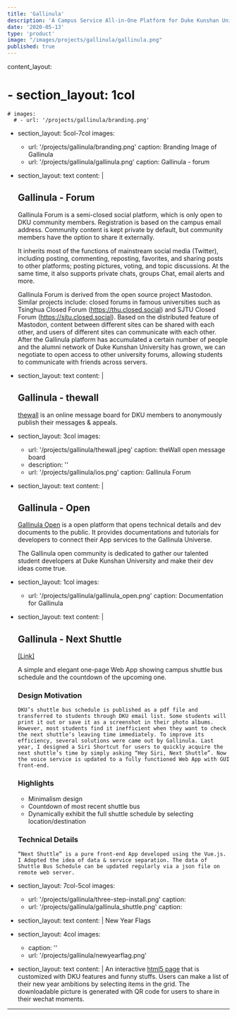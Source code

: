 ```yaml
---
title: 'Gallinula'
description: 'A Campus Service All-in-One Platform for Duke Kunshan University'
date: '2020-05-13'
type: 'product'
image: "/images/projects/gallinula/gallinula.png"
published: true
---
```


content_layout:
  # - section_layout: 1col
    # images:
      # - url: '/projects/gallinula/branding.png'

  - section_layout: 5col-7col
    images:
      - url: '/projects/gallinula/branding.png'
        caption: Branding Image of Gallinula
      - url: '/projects/gallinula/gallinula.png'
        caption: Gallinula - forum
  - section_layout: text
    content: |
      ## Gallinula - Forum

      Gallinula Forum is a semi-closed social platform, which is only open to DKU community members. Registration is based on the campus email address. Community content is kept private by default, but community members have the option to share it externally.

      It inherits most of the functions of mainstream social media (Twitter), including posting, commenting, reposting, favorites, and sharing posts to other platforms; posting pictures, voting, and topic discussions. At the same time, it also supports private chats, groups Chat, email alerts and more.

      Gallinula Forum is derived from the open source project Mastodon. Similar projects include: closed forums in famous universities such as Tsinghua Closed Forum (https://thu.closed.social) and SJTU Closed Forum (https://sjtu.closed.social). Based on the distributed feature of Mastodon, content between different sites can be shared with each other, and users of different sites can communicate with each other. After the Gallinula platform has accumulated a certain number of people and the alumni network of Duke Kunshan University has grown, we can negotiate to open access to other university forums, allowing students to communicate with friends across servers.
      
  - section_layout: text
    content: |
      ## Gallinula - thewall
      [thewall](/projects/thewall) is an online message board for DKU members to anonymously publish their messages & appeals. 
  - section_layout: 3col
    images:
      - url: '/projects/gallinula/thewall.jpeg'
        caption: theWall open message board
      - description: ''
      - url: '/projects/gallinula/ios.png'
        caption: Gallinula Forum

  - section_layout: text
    content: |
      ## Gallinula - Open 
      [Gallinula Open](https://open.gallinula.com) is a open platform that opens technical details and dev documents to the public. It provides documentations and tutorials for developers to connect their App services to the Gallinula Universe.
      
      The Gallinula open community is dedicated to gather our talented student developers at Duke Kunshan University and make their dev ideas come true.

  - section_layout: 1col
    images:
      - url: '/projects/gallinula/gallinula_open.png'
        caption: Documentation for Gallinula 
  
  - section_layout: text
    content: |
      ## Gallinula - Next Shuttle
      [[Link]](https://gallinula.com/shuttle)
      
      A simple and elegant one-page Web App showing campus shuttle bus schedule and the countdown of the upcoming one.

      ### Design Motivation
        DKU’s shuttle bus schedule is published as a pdf file and transferred to students through DKU email list. Some students will print it out or save it as a screenshot in their photo albums. However, most students find it inefficient when they want to check the next shuttle’s leaving time immediately. To improve its efficiency, several solutions were came out by Gallinula. Last year, I designed a Siri Shortcut for users to quickly acquire the next shuttle’s time by simply asking “Hey Siri, Next Shuttle”. Now the voice service is updated to a fully functioned Web App with GUI front-end.

      ### Highlights
      - Minimalism design
      - Countdown of most recent shuttle bus
      - Dynamically exhibit the full shuttle schedule by selecting location/destination
      
      ### Technical Details
        “Next Shuttle” is a pure front-end App developed using the Vue.js. I Adopted the idea of data & service separation. The data of Shuttle Bus Schedule can be updated regularly via a json file on remote web server.

  
  - section_layout: 7col-5col
    images:
      - url: '/projects/gallinula/three-step-install.png'
        caption: 
      - url: '/projects/gallinula/gallinula_shuttle.png'
        caption: 

  - section_layout: text
    content: |
      New Year Flags

  - section_layout: 4col
    images:
      - caption: ''
      - url: '/projects/gallinula/newyearflag.png'
  - section_layout: text
    content: |
      An interactive [html5 page](https://keon.im/2021flag) that is customized with DKU features and funny stuffs. Users can make a list of their new year ambitions by selecting items in the grid. The downloadable picture is generated with QR code for users to share in their wechat moments.

---
